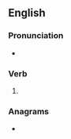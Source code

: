 ==English==

===Pronunciation===
* {{IPA|en|/ˈbɹaɪnɪŋ/}}

===Verb===
{{head|en|verb form}}

# {{present participle of|en|brine|nocat=1}}

===Anagrams===
* {{anagrams|en|a=bgiinnr|bring in|bring-in|inbring}}